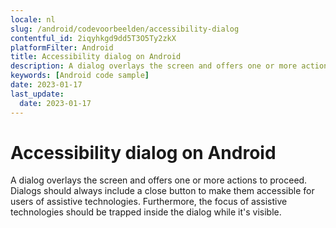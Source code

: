 ```yaml
---
locale: nl
slug: /android/codevoorbeelden/accessibility-dialog
contentful_id: 2iqyhkgd9dd5T3O5Ty2zkX
platformFilter: Android
title: Accessibility dialog on Android
description: A dialog overlays the screen and offers one or more actions to proceed.
keywords: [Android code sample]
date: 2023-01-17
last_update:
  date: 2023-01-17
---
```


# Accessibility dialog on Android

A dialog overlays the screen and offers one or more actions to proceed. Dialogs should always include a close button to make them accessible for users of assistive technologies. Furthermore, the focus of assistive technologies should be trapped inside the dialog while it's visible.

<CodeSample id="accessibility-dialog" locale="nl" platform="android"/>
